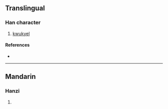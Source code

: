 {{character info/new}}
==Translingual==

===Han character===
{{Han char|rn=8|rad=亠|as=05|sn=7|four=|canj=YCMO|ids=⿱亦乁}}

# [[kwukyel]]

====References====
* {{Han ref|kx=0088.161|dj=0187.091|hdz=10284.031|uh=4EAA|ud=20138}}

----

==Mandarin==

===Hanzi===
{{cmn-hanzi|pin=[[ye]]|wg=yeh}}

# {{defn|lang=cmn|sort=亠05}}
